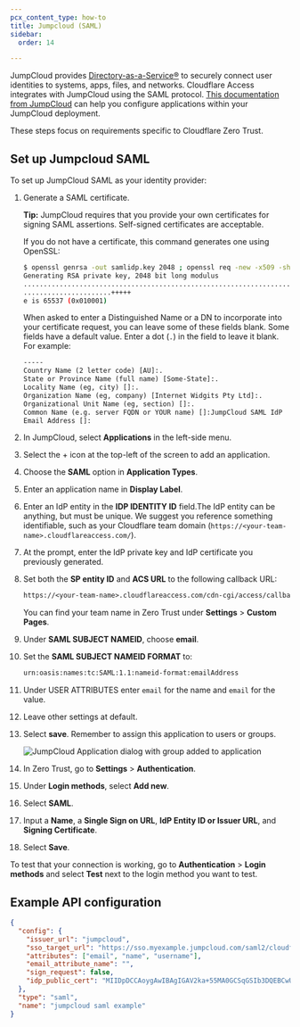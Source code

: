 ```yaml
---
pcx_content_type: how-to
title: Jumpcloud (SAML)
sidebar:
  order: 14

---
```


JumpCloud provides [Directory-as-a-Service®](https://jumpcloud.com/daas-product/) to securely connect user identities to systems, apps, files, and networks. Cloudflare Access integrates with JumpCloud using the SAML protocol. [This documentation from JumpCloud](https://support.jumpcloud.com/s/article/getting-started-applications-saml-sso2) can help you configure applications within your JumpCloud deployment.

These steps focus on requirements specific to Cloudflare Zero Trust.

## Set up Jumpcloud SAML

To set up JumpCloud SAML as your identity provider:

1. Generate a SAML certificate.

   **Tip:** JumpCloud requires that you provide your own certificates for signing SAML assertions. Self-signed certificates are acceptable.

   If you do not have a certificate, this command generates one using OpenSSL:

   ```sh
   $ openssl genrsa -out samlidp.key 2048 ; openssl req -new -x509 -sha256 -key samlidp.key -out samlidp.crt -days 1095
   Generating RSA private key, 2048 bit long modulus
   .................................................................................+++++
   ......................+++++
   e is 65537 (0x010001)
   ```

   When asked to enter a Distinguished Name or a DN to incorporate into your certificate request, you can leave some of these fields blank. Some fields have a default value. Enter a dot (`.`) in the field to leave it blank. For example:

   ```txt
   -----
   Country Name (2 letter code) [AU]:.
   State or Province Name (full name) [Some-State]:.
   Locality Name (eg, city) []:.
   Organization Name (eg, company) [Internet Widgits Pty Ltd]:.
   Organizational Unit Name (eg, section) []:.
   Common Name (e.g. server FQDN or YOUR name) []:JumpCloud SAML IdP
   Email Address []:
   ```

2. In JumpCloud, select **Applications** in the left-side menu.

3. Select the + icon at the top-left of the screen to add an application.

4. Choose the **SAML** option in **Application Types**.

5. Enter an application name in **Display Label**.

6. Enter an IdP entity in the **IDP IDENTITY ID** field.The IdP entity can be anything, but must be unique. We suggest you reference something identifiable, such as your Cloudflare team domain (`https://<your-team-name>.cloudflareaccess.com/`).

7. At the prompt, enter the IdP private key and IdP certificate you previously generated.

8. Set both the **SP entity ID** and **ACS URL** to the following callback URL:

   ```txt
   https://<your-team-name>.cloudflareaccess.com/cdn-cgi/access/callback
   ```

   You can find your team name in Zero Trust under **Settings** > **Custom Pages**.

9. Under **SAML SUBJECT NAMEID**, choose **email**.

10. Set the **SAML SUBJECT NAMEID FORMAT** to:

    ```txt
    urn:oasis:names:tc:SAML:1.1:nameid-format:emailAddress
    ```

11. Under USER ATTRIBUTES enter `email` for the name and `email` for the value.

12. Leave other settings at default.

13. Select **save**. Remember to assign this application to users or groups.

    ![JumpCloud Application dialog with group added to application](~/assets/images/cloudflare-one/identity/jumpcloud/jumpcloud-saml-2.png)

14. In Zero Trust, go to **Settings** > **Authentication**.

15. Under **Login methods**, select **Add new**.

16. Select **SAML**.

17. Input a **Name**, a **Single Sign on URL**, **IdP Entity ID or Issuer URL**, and **Signing Certificate**.

18. Select **Save**.

To test that your connection is working, go to **Authentication** > **Login methods** and select **Test** next to the login method you want to test.

## Example API configuration

```json
{
  "config": {
    "issuer_url": "jumpcloud",
    "sso_target_url": "https://sso.myexample.jumpcloud.com/saml2/cloudflareaccess",
    "attributes": ["email", "name", "username"],
    "email_attribute_name": "",
    "sign_request": false,
    "idp_public_cert": "MIIDpDCCAoygAwIBAgIGAV2ka+55MA0GCSqGSIb3DQEBCwUAMIGSMQswCQYDVQQGEwJVUzETMBEG\nA1UEC.....GF/Q2/MHadws97cZg\nuTnQyuOqPuHbnN83d/2l1NSYKCbHt24o"
  },
  "type": "saml",
  "name": "jumpcloud saml example"
}
```
